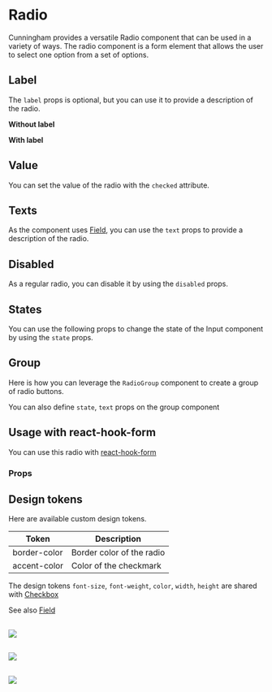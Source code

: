 
<Meta of={Stories}/>

# Radio

Cunningham provides a versatile Radio component that can be used in a variety of ways. The radio component is a form element that allows the user to select one option from a set of options.

<Canvas>
  <Story id="components-forms-radio--group"/>
</Canvas>

## Label

The `label` props is optional, but you can use it to provide a description of the radio.

**Without label**

<Canvas sourceState="shown">
  <Story id="components-forms-radio--default"/>
</Canvas>

**With label**

<Canvas sourceState="shown">
  <Story id="components-forms-radio--with-label"/>
</Canvas>

## Value

You can set the value of the radio with the `checked` attribute.

<Canvas sourceState="shown">
  <Story id="components-forms-radio--default"/>
  <Story id="components-forms-radio--checked"/>
</Canvas>

## Texts

As the component uses [Field](?path=/story/components-forms-field-doc--page), you can use the `text` props to provide a description of the radio.

<Canvas sourceState="shown">
  <Story id="components-forms-radio--with-text"/>
</Canvas>

## Disabled

As a regular radio, you can disable it by using the `disabled` props.

<Canvas sourceState="shown">
  <Story id="components-forms-radio--disabled"/>
</Canvas>

## States

You can use the following props to change the state of the Input component by using the `state` props.

<Canvas sourceState="shown">
  <Story id="components-forms-radio--with-text"/>
</Canvas>

<Canvas sourceState="shown">
  <Story id="components-forms-radio--success"/>
</Canvas>

<Canvas sourceState="shown">
  <Story id="components-forms-radio--error"/>
</Canvas>

## Group

Here is how you can leverage the `RadioGroup` component to create a group of radio buttons.

<Canvas sourceState="shown">
  <Story id="components-forms-radio--group"/>
</Canvas>

You can also define `state`, `text` props on the group component

<Canvas sourceState="shown">
  <Story id="components-forms-radio--group-error"/>
  <Story id="components-forms-radio--group-success"/>
</Canvas>

## Usage with react-hook-form

You can use this radio with [react-hook-form](https://react-hook-form.com/docs)

<Canvas sourceState="shown">
  <Story id="components-forms-radio--react-hook-form"/>
</Canvas>


### Props

<ArgTypes of={Radio} />

## Design tokens

Here are available custom design tokens.

| Token        	| Description                 	|
|---------------	|-----------------------------	|
| border-color   	| Border color of the radio    	|
| accent-color     	| Color of the checkmark  	|

The design tokens `font-size`, `font-weight`, `color`, `width`, `height` are shared with [Checkbox](?path=/story/components-forms-checkbox-doc--page)

See also [Field](?path=/story/components-forms-field-doc--page)

##

<img src="components/Forms/Radio/resources/dd_1.svg"/>

##

<img src="components/Forms/Radio/resources/dd_2.svg"/>

##

<img src="components/Forms/Radio/resources/dd_3.svg"/>